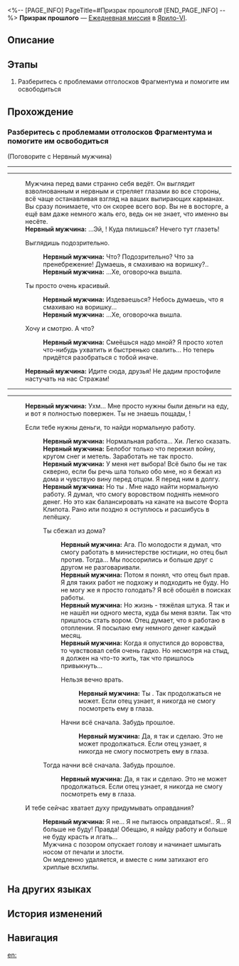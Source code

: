 <%-- [PAGE_INFO]
PageTitle=#Призрак прошлого#
[END_PAGE_INFO] --%>
{{Дополнить|Диалоги.}}
{{Миссия Инфобокс
|id              = 3011607
|Название        = 
|Изображение     = Миссия Призрак прошлого.png
|Тип             = Ежедневная миссия
|Событие         = 
|Глава           = 
|Условия         = 
|Персонажи       = Нервный мужчина; Первопроходец
|СтартЛокация    = [[Ярило-VI]] — [[Заклёпкоград]]
|Мир             = Ярило-VI
|Предыдущая      = 
|Следующая       = 
|Награды         = Кредиты*5 000
}}
'''Призрак прошлого''' — [[Ежедневная миссия]] в [[Ярило-VI]].

==Описание==
{{Описание|<!--официальное описание из Перекрёстка судеб-->}}

==Этапы==
# Разберитесь с проблемами отголосков Фрагментума и помогите им освободиться

==Прохождение==
{{Дополнить}}

===Разберитесь с проблемами отголосков Фрагментума и помогите им освободиться===
{{Описание миссии|тип=Ежедневная миссия|локация=Заклёпкоград|Среброгривые Стражи наткнулись на отголоски Фрагментума. Они не смогли их освободить, поскольку прижизненные желания призраков не были исполнены. Нужно им помочь.<br />Нервный мужчина что-то замышляет...}}
{{Диалог Начало}}

;(Поговорите с Нервный мужчина)
----
----
:Мужчина перед вами странно себя ведёт. Он выглядит взволнованным и нервным и стреляет глазами во все стороны, всё чаще останавливая взгляд на ваших выпирающих карманах.
:Вы сразу понимаете, что он скорее всего вор. Вы не в восторге, а ещё вам даже немного жаль его, ведь он не знает, что именно вы несёте.
:'''Нервный мужчина:''' ...Эй, {{MC|м=парень|ж=девчонка}}! Куда пялишься? Нечего тут глазеть!
:{{Диалог|Стрелка}} Выглядишь подозрительно.
::'''Нервный мужчина:''' Что? Подозрительно? Что за пренебрежение! Думаешь, я смахиваю на воришку?..
::'''Нервный мужчина:''' ...Хе, оговорочка вышла.
:{{Диалог|Стрелка}} Ты просто очень красивый.
::'''Нервный мужчина:''' Издеваешься? Небось думаешь, что я смахиваю на воришку...
::'''Нервный мужчина:''' ...Хе, оговорочка вышла.
:{{Диалог|Стрелка}} Хочу и смотрю. А что?
::'''Нервный мужчина:''' Смеёшься надо мной? Я просто хотел что-нибудь ухватить и быстренько свалить... Но теперь придётся разобраться с тобой иначе.
:'''Нервный мужчина:''' Идите сюда, друзья! Не дадим простофиле настучать на нас Стражам!
----
----
:'''Нервный мужчина:''' Ухм... Мне просто нужны были деньги на еду, и вот я полностью повержен. Ты не знаешь пощады, {{MC|м=парень|ж=девчонка}}!
:{{Диалог|Стрелка}} Если тебе нужны деньги, то найди нормальную работу.
::'''Нервный мужчина:''' Нормальная работа... Хи. Легко сказать.
::'''Нервный мужчина:''' Белобог только что пережил войну, кругом снег и метель. Заработать не так просто.
::'''Нервный мужчина:''' У меня нет выбора! Всё было бы не так скверно, если бы речь шла только обо мне, но я бежал из дома и чувствую вину перед отцом. Я перед ним в долгу.
::'''Нервный мужчина:''' Но ты {{MC|м=прав|ж=права}}. Мне надо найти нормальную работу. Я думал, что смогу воровством поднять немного денег. Но это как балансировать на канате на высоте Форта Клипота. Рано или поздно я оступлюсь и расшибусь в лепёшку.
::{{Диалог|Стрелка}} Ты сбежал из дома?
:::'''Нервный мужчина:''' Ага. По молодости я думал, что смогу работать в министерстве юстиции, но отец был против. Тогда... Мы поссорились и больше друг с другом не разговаривали.
:::'''Нервный мужчина:''' Потом я понял, что отец был прав. Я для таких работ не подхожу и подходить не буду. Но не могу же я просто голодать? Я всё обошёл в поисках работы.
:::'''Нервный мужчина:''' Но жизнь - тяжёлая штука. Я так и не нашёл ни одного места, куда бы меня взяли. Так что пришлось стать вором. Отец думает, что я работаю в отоплении. Я посылаю ему немного денег каждый месяц.
:::'''Нервный мужчина:''' Когда я опустился до воровства, то чувствовал себя очень гадко. Но несмотря на стыд, я должен на что-то жить, так что пришлось привыкнуть...
:::{{Диалог|Стрелка}} Нельзя вечно врать.
::::'''Нервный мужчина:''' Ты {{MC|м=прав|ж=права}}. Так продолжаться не может. Если отец узнает, я никогда не смогу посмотреть ему в глаза.
:::{{Диалог|Стрелка}} Начни всё сначала. Забудь прошлое.
::::'''Нервный мужчина:''' Да, я так и сделаю. Это не может продолжаться. Если отец узнает, я никогда не смогу посмотреть ему в глаза.
::{{Диалог|Стрелка}} Тогда начни всё сначала. Забудь прошлое.
:::'''Нервный мужчина:''' Да, я так и сделаю. Это не может продолжаться. Если отец узнает, я никогда не смогу посмотреть ему в глаза.
:{{Диалог|Стрелка}} И тебе сейчас хватает духу придумывать оправдания?
::'''Нервный мужчина:''' Я не... Я не пытаюсь оправдаться!.. Я... Я больше не буду! Правда! Обещаю, я найду работу и больше не буду красть и лгать...
::Мужчина с позором опускает голову и начинает шмыгать носом от печали и злости.
::Он медленно удаляется, и вместе с ним затихают его хриплые всхлипы.
{{Диалог Конец}}

==На других языках==
{{На других языках
|en   = Ghost of the Past
|zhs  = 过去之灵
|zht  = 過去之靈
|ja   = 過去の霊
|ko   = 과거의 영혼
|es   = Un fantasma del pasado
|fr   = Fantôme du passé
|ru   = Призрак прошлого
|th   = วิญญาณจากอดีต
|vi   = Linh Hồn Xưa Cũ
|de   = Geist aus der Vergangenheit
|id   = Hantu dari Masa Lalu
|pt   = Fantasma do Passado
}}

==История изменений==
{{История изменений|3.5}}

==Навигация==
{{Ежедневная миссия Навбокс|Глава }}

[[en:]]
